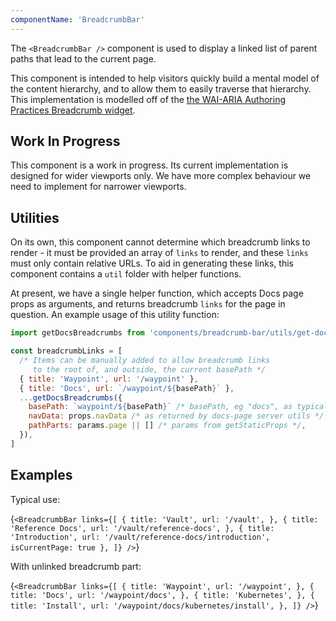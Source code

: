 ```yaml
---
componentName: 'BreadcrumbBar'
---
```


The `<BreadcrumbBar />` component is used to display a linked list of parent paths that lead to the current page.

This component is intended to help visitors quickly build a mental model of the content hierarchy, and to allow them to easily traverse that hierarchy. This implementation is modelled off of the [the WAI-ARIA Authoring Practices Breadcrumb widget](https://www.w3.org/TR/wai-aria-practices-1.1/#breadcrumb).

## Work In Progress

This component is a work in progress. Its current implementation is designed for wider viewports only. We have more complex behaviour we need to implement for narrower viewports.

## Utilities

On its own, this component cannot determine which breadcrumb links to render - it must be provided an array of `links` to render, and these `links` must only contain relative URLs. To aid in generating these links, this component contains a `util` folder with helper functions.

At present, we have a single helper function, which accepts Docs page props as arguments, and returns breadcrumb `links` for the page in question. An example usage of this utility function:

```js
import getDocsBreadcrumbs from 'components/breadcrumb-bar/utils/get-docs-breadcrumbs'

const breadcrumbLinks = [
  /* Items can be manually added to allow breadcrumb links
     to the root of, and outside, the current basePath */
  { title: 'Waypoint', url: '/waypoint' },
  { title: 'Docs', url: `/waypoint/${basePath}` },
  ...getDocsBreadcrumbs({
    basePath: `waypoint/${basePath}` /* basePath, eg "docs", as typically named in page files */,
    navData: props.navData /* as returned by docs-page server utils */,
    pathParts: params.page || [] /* params from getStaticProps */,
  }),
]
```

## Examples

Typical use:

<LiveComponent>{`
<BreadcrumbBar
  links={[
    {
      title: 'Vault',
      url: '/vault',
    },
    {
      title: 'Reference Docs',
      url: '/vault/reference-docs',
    },
    {
      title: 'Introduction',
      url: '/vault/reference-docs/introduction',
      isCurrentPage: true
    },
  ]}
/>
`}</LiveComponent>

With unlinked breadcrumb part:

<LiveComponent>{`
<BreadcrumbBar
  links={[
    {
      title: 'Waypoint',
      url: '/waypoint',
    },
    {
      title: 'Docs',
      url: '/waypoint/docs',
    },
    {
      title: 'Kubernetes',
    },
    {
      title: 'Install',
      url: '/waypoint/docs/kubernetes/install',
    },
  ]}
/>
`}</LiveComponent>
